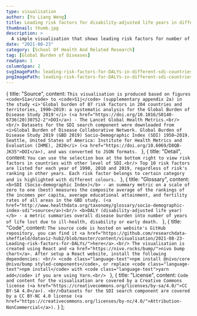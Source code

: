 ```yaml
---
type: visualisation
author: [Yu Liang Weng]
title: Leading risk factors for disability-adjusted life years in different SDI countries
thumbnail: thumb.jpg
description: >
  A simple visualisation that shows leading risk factors for number of years lost due to overall disease burden, in countries with different Socio-Demographic Indexes.
date: "2021-08-23"
category: [School Of Health And Related Research]
tag: [Global Burden of Diseases]
rowSpan: 1
columnSpan: 2
svgImagePath: leading-risk-factors-for-DALYs-in-different-sdi-countries.svg
pngImagePath: leading-risk-factors-for-DALYs-in-different-sdi-countries.png
---
```



  {
    title: "Source",
    content: `This visualisation is produced based on figures <code>S1a</code> to <code>S1j</code> (supplementary appendix 2a) in the study <i>'Global burden of 87 risk factors in 204 countries and territories, 1990–2019: a systematic analysis for the Global Burden of Disease Study 2019'</i> (<a href="https://doi.org/10.1016/S0140-6736(20)30752-2">DOI</a>) - The Lancet Global Health Metrics.<br/><br/>
    Datasets for the SDI search component were downloaded from <i>Global Burden of Disease Collaborative Network. Global Burden of Disease Study 2019 (GBD 2019) Socio-Demographic Index (SDI) 1950–2019. Seattle, United States of America: Institute for Health Metrics and Evaluation (IHME), 2020</i> (<a href="https://doi.org/10.6069/D8QB-JK35">DOI</a>), and was converted to JSON formats.
    `
  },
  {
    title: "Detail",
    content: `You can use the selection box at the bottom right to view risk factors in countries with other level of SDI.<br/>
    Top 10 risk factors are listed for each year of 1990, 2010 and 2019, regardless of risk's ranking in other years. Each risk factor belongs to certain category and is highlighted with different colours.
    `
  },
  {
    title: "Glossary",
    content: `<b>SDI (Socio-demographic Index)</b> - an summary metric on a scale of zero to one (best) measures the composite average of the rankings of the incomes per capita, average educational attainment, and fertility rates of all areas in the GBD study. (<a href="http://www.healthdata.org/taxonomy/glossary/socio-demographic-index-sdi">source</a>)<br/>
    <b>DALY (disability-adjusted life year)</b> - a metric summaries overall disease burden into number of years of life lost due to ill-health, disability or early death.
    `
  },
  {
    title: "Code",
    content: `The source code is hosted on website's GitHub repository, you can find it <a href="https://github.com/researchdata-sheffield/dataviz-hub2/blob/master/content/visualisation/2021-08-23-Leading-risk-factors-for-DALYs/">here</a>.<br/>
    The visualisation is created using React and <a href="https://nivo.rocks/bump/">nivo bump chart</a>. After setup a React website, install the following dependencies: <br/>
    <code class="language-text">npm install @nivo/core @nivo/bump styled-components</code>, or replace <code class="language-text">npm install</code> with <code class="language-text">yarn add</code> if you are using Yarn.<br/>
    `
  },
  {
    title: "License",
    content: `Code and content for the visualisation are covered by a Creative Commons license (<a href="https://creativecommons.org/licenses/by-sa/4.0/">CC BY-SA 4.0</a>). <br/>Datasets for the SDI search component are covered by a CC BY-NC 4.0 license (<a href="https://creativecommons.org/licenses/by-nc/4.0/">Attribution-NonCommercial</a>).`
  }
];

<RiskFactorVis />
<br />
<Search />

<VisPagination mdx={props.mdx}>
  <EmbedCode localPath="svgImagePath" />
</VisPagination>

<VisDetail mdx={props.mdx} />

<VisDiv>
  <Tab data={data} />
</VisDiv>
